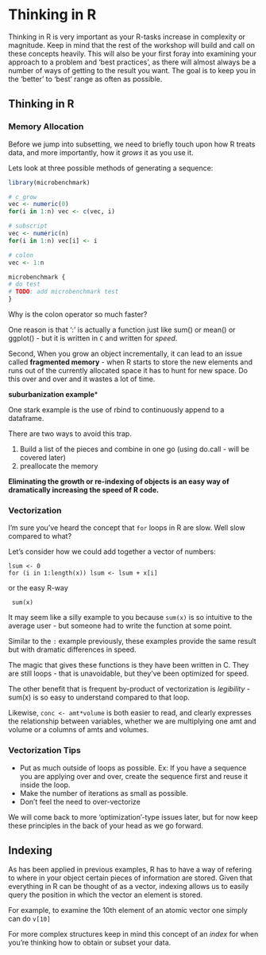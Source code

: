 Thinking in R
==================================================
Thinking in R is very important as your R-tasks increase in complexity or magnitude.  Keep in mind that the rest of the workshop will build and call on these concepts heavily. This will also be your first foray into examining your approach to a problem and 'best practices', as there will almost always be a number of ways of getting to the result you want. The goal is to keep you in the 'better' to 'best' range as often as possible. 


## Thinking in R

### Memory Allocation

Before we jump into subsetting, we need to briefly touch upon how R treats data, and more importantly, how it *grows* it as you use it.

Lets look at three possible methods of generating a sequence:

```{r eval = F }
library(microbenchmark)

# c_grow
vec <- numeric(0)
for(i in 1:n) vec <- c(vec, i)

# subscript
vec <- numeric(n)
for(i in 1:n) vec[i] <- i

# colon
vec <- 1:n

microbenchmark {
# do test
# TODO: add microbenchmark test
}
```

Why is the colon operator so much faster?

One reason is that ':' is actually a function just like sum() or mean() or ggplot() - but it is written in `C` and written for *speed*. 

Second, When you grow an object incrementally, it can lead to an issue called **fragmented memory** - when R starts to store the new elements and runs out of the currently allocated space it has to hunt for new space. Do this over and over and it wastes a lot of time.

**suburbanization example***

One stark example is the use of rbind to continuously append to a dataframe.

There are two ways to avoid this trap.

1. Build a list of the pieces and combine in one go (using do.call - will be covered later)
2. preallocate the memory

**Eliminating the growth or re-indexing of objects is an easy way of dramatically increasing the speed of R code.**

### Vectorization
I'm sure you've heard the concept that `for` loops in R are slow. Well slow compared to what?  

Let's consider how we could add together a vector of numbers:

```
lsum <- 0
for (i in 1:length(x)) lsum <- lsum + x[i]
```

or the easy R-way

```
 sum(x) 
```

It may seem like a silly example to you because `sum(x)` is so intuitive to the average user - but someone had to write the function at some point.

Similar to the `:` example previously, these examples provide the same result but with dramatic differences in speed.

The magic that gives these functions is they have been written in C. They are still loops - that is unavoidable, but they've been optimized for speed.

The other benefit that is frequent by-product of vectorization is *legibility* - sum(x) is so easy to understand compared to that loop.

Likewise, `conc <- amt*volume` is both easier to read, and clearly expresses the relationship between variables, whether we are multiplying one amt and volume or a columns of amts and volumes.

### Vectorization Tips
* Put as much outside of loops as possible. Ex: If you have a sequence you are applying over and over, create the sequence first and reuse it inside the loop.
* Make the number of iterations as small as possible. 
* Don't feel the need to over-vectorize

We will come back to more 'optimization'-type issues later, but for now keep these principles in the back of your head as we go forward.

## Indexing

As has been applied in previous examples, R has to have a way of refering to where in your object certain pieces of information are stored. Given that everything in R can be thought of as a vector, indexing allows us to easily query the position in which the vector an element is stored.

For example, to examine the 10th element of an atomic vector one simply can do `v[10]`

For more complex structures keep in mind this concept of an *index* for when you're thinking how to obtain or subset your data.